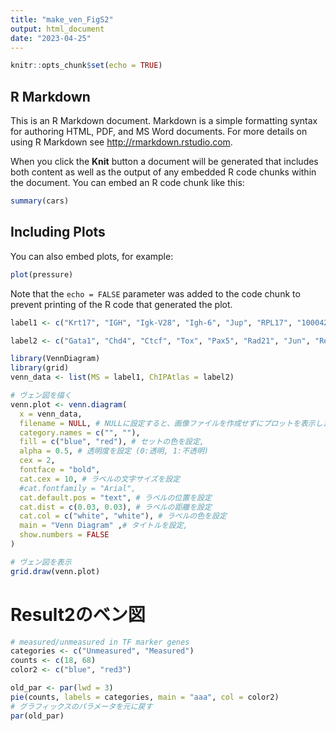 ```yaml
---
title: "make_ven_FigS2"
output: html_document
date: "2023-04-25"
---
```


```r
knitr::opts_chunk$set(echo = TRUE)
```

## R Markdown

This is an R Markdown document. Markdown is a simple formatting syntax for authoring HTML, PDF, and MS Word documents. For more details on using R Markdown see <http://rmarkdown.rstudio.com>.

When you click the **Knit** button a document will be generated that includes both content as well as the output of any embedded R code chunks within the document. You can embed an R code chunk like this:

```r
summary(cars)
```

## Including Plots

You can also embed plots, for example:

```r
plot(pressure)
```

Note that the `echo = FALSE` parameter was added to the code chunk to prevent printing of the R code that generated the plot.

```r
label1 <- c("Krt17", "IGH", "Igk-V28", "Igh-6", "Jup", "RPL17", "100042959", "Apex1", "Actbl2", "Dsp", "Sfrs2", "Rpl9", "Nol5a", "Cdc5l", "Acat1", "Rps2", "Gtf2f2", "Fip1l1", "Psma6", "Tomm34", "Mybbp1a", "Atp5c1", "Psma1", "Prdx6", "Gm189", "Rpl14", "Vdac3", "nap1l1", "Igl-V1", "Rpl3", "Try10", "Psme1", "LOC380804", "Ctsd", "HIST2H2AA3", "Eif3i", "Ddx3y", "RPL26", "Rpl4", "Fasn", "Ctnnbl1", "Rbm25", "EG627889", "Rbmxrt", "Igkv1-117", "Pole", "Serbp1", "4930422G04Rik", "Dsg1b", "Acacb", "Krt24", "Muc4", "Prpf38a", "D030074E01Rik", "Tars", "Arhgef18", "Vps13b", "Ccdc88b", "Depdc6", "Naip2", "Morc2b", "Myo18b", "Pcdh15", "Smc4", "Snrnp200", "Tlr3", "Fchsd2", "Gapdhs", "Nlrp9c", "Ranbp2", "Utrn", "Serpinb2", "9130208D14Rik", "Ophn1", "Evpl", "1700080O16Rik", "Dbf4", "Dcdc5", "Gpr98", "Zcwpw2", "Zfp148", "Mmp27", "Tcfeb", "Tchh", "Ybx1", "Ddx1", "Sox30", "Gata1", "Supt5", "Chd4")

label2 <- c("Gata1", "Chd4", "Ctcf", "Tox", "Pax5", "Rad21", "Jun", "Rela", "Gata2", "Spi1", "Satb1", "Zfp384", "Ldb1", "Ep300", "Runx1")

library(VennDiagram)
library(grid)
venn_data <- list(MS = label1, ChIPAtlas = label2)

# ヴェン図を描く
venn.plot <- venn.diagram(
  x = venn_data,
  filename = NULL, # NULLに設定すると、画像ファイルを作成せずにプロットを表示します
  category.names = c("", ""),
  fill = c("blue", "red"), # セットの色を設定,
  alpha = 0.5, # 透明度を設定 (0:透明, 1:不透明)
  cex = 2,
  fontface = "bold",
  cat.cex = 10, # ラベルの文字サイズを設定
  #cat.fontfamily = "Arial",
  cat.default.pos = "text", # ラベルの位置を設定
  cat.dist = c(0.03, 0.03), # ラベルの距離を設定
  cat.col = c("white", "white"), # ラベルの色を設定
  main = "Venn Diagram" ,# タイトルを設定,
  show.numbers = FALSE
)

# ヴェン図を表示
grid.draw(venn.plot)
```

# Result2のベン図
```r
# measured/unmeasured in TF marker genes
categories <- c("Unmeasured", "Measured")
counts <- c(18, 68)
color2 <- c("blue", "red3")

old_par <- par(lwd = 3)
pie(counts, labels = categories, main = "aaa", col = color2)
# グラフィックスのパラメータを元に戻す
par(old_par)

```

